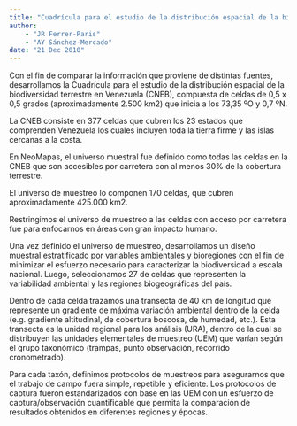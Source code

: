 ```yaml
---
title: "Cuadrícula para el estudio de la distribución espacial de la biodiversidad terrestre en Venezuela"
author: 
    - "JR Ferrer-Paris"
    - "AY Sánchez-Mercado"
date: "21 Dec 2010"
---
```



<p>Con el fin de comparar la información que proviene de distintas fuentes, desarrollamos la Cuadrícula para el estudio de la distribución espacial de la biodiversidad terrestre en Venezuela (CNEB), compuesta de celdas de 0,5 x 0,5 grados (aproximadamente 2.500 km2) que inicia a los 73,35 ºO y 0,7 ºN. </p>

<p>La CNEB consiste en 377 celdas que cubren los 23 estados que comprenden Venezuela los cuales incluyen toda la tierra firme y las islas cercanas a la costa.</p>

<p>En NeoMapas, el universo muestral fue definido como todas las celdas en la CNEB que son accesibles por carretera con al menos 30% de la cobertura terrestre. </p>

<p>El universo de muestreo lo componen 170 celdas, que cubren aproximadamente 425.000 km2. </p>

<p>Restringimos el universo de muestreo a las celdas con acceso por carretera fue para enfocarnos en áreas con gran impacto humano.</p>

<p>Una vez definido el universo de muestreo, desarrollamos un diseño muestral estratificado por variables ambientales y bioregiones con el fin de minimizar el esfuerzo necesario  para caracterizar la biodiversidad a escala nacional. Luego, seleccionamos 27 de celdas que representen la variabilidad ambiental y las regiones biogeográficas del país.</p>

<p>Dentro de cada celda trazamos una transecta de 40 km de longitud que represente un gradiente de máxima variación ambiental dentro de la celda (e.g. gradiente altitudinal, de cobertura boscosa, de humedad, etc.). Esta transecta es la unidad regional para los análisis (URA), dentro de la cual se distribuyen las unidades elementales de muestreo (UEM) que varían según el grupo taxonómico (trampas, punto observación, recorrido cronometrado).</p>

<p>Para cada taxón, definimos protocolos de muestreos para asegurarnos que el trabajo de campo fuera simple, repetible y eficiente. Los protocolos de captura fueron estandarizados con base en las UEM con un esfuerzo de captura/observación cuantificable que permita la comparación de resultados obtenidos en diferentes regiones y épocas.</p>
